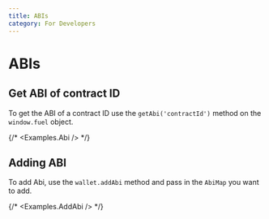 ```yaml
---
title: ABIs
category: For Developers
---
```


# ABIs

## Get ABI of contract ID

To get the ABI of a contract ID use the `getAbi('contractId')` method on the `window.fuel` object.

<CodeImport file="../../examples/Abi.tsx" />

{/* <Examples.Abi /> */}

## Adding ABI

To add Abi, use the `wallet.addAbi` method and pass in the `AbiMap` you want to add.

<CodeImport file="../../examples/AddAbi.tsx" />

{/* <Examples.AddAbi /> */}
